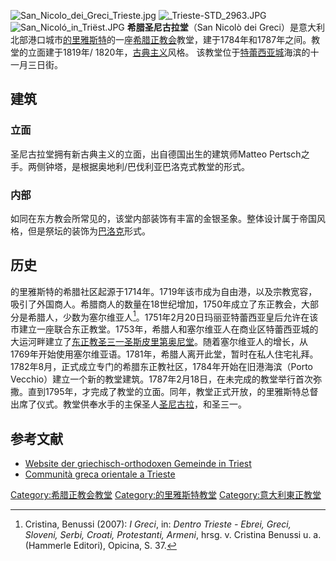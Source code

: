 [[File:San_Nicolo_dei_Greci_Trieste.jpg|thumb]] 
[[File:_Trieste-STD_2963.JPG|thumb]]
[[File:San_Nicoló_in_Triëst.JPG|thumb]] 
'''希腊圣尼古拉堂'''（San Nicolò dei Greci）是意大利北部港口城市[[的里雅斯特|的里雅斯特]]的一座[[希腊正教会|希腊正教会]]教堂，建于1784年和1787年之间。教堂的立面建于1819年/ 1820年，[[古典主义|古典主义]]风格。 该教堂位于[[特蕾西亚城_(的里雅斯特)|特蕾西亚城]]海滨的十一月三日街。

== 建筑 ==
=== 立面 ===
圣尼古拉堂拥有新古典主义的立面，出自德国出生的建筑师Matteo Pertsch之手。两侧钟塔，是根据奥地利/巴伐利亚巴洛克式教堂的形式。
=== 内部===
如同在东方教会所常见的，该堂内部装饰有丰富的金银圣象。整体设计属于帝国风格，但是祭坛的装饰为[[巴洛克|巴洛克]]形式。

== 历史==
的里雅斯特的希腊社区起源于1714年。1719年该市成为自由港，以及宗教宽容，吸引了外国商人。希腊商人的数量在18世纪增加，1750年成立了东正教会，大部分是希腊人，少数为塞尔维亚人<ref>Cristina, Benussi (2007): ''I Greci'', in: ''Dentro Trieste - Ebrei, Greci, Sloveni, Serbi, Croati, Protestanti, Armeni'', hrsg. v. Cristina Benussi u. a. (Hammerle Editori), Opicina, S. 37.</ref>。1751年2月20日玛丽亚特蕾西亚皇后允许在该市建立一座联合东正教堂。1753年，希腊人和塞尔维亚人在商业区特蕾西亚城的大运河畔建立了[[塞尔维亚正教会圣三一圣斯皮里第奥尼堂|东正教圣三一圣斯皮里第奥尼堂]]。随着塞尔维亚人的增长，从1769年开始使用塞尔维亚语。1781年，希腊人离开此堂，暂时在私人住宅礼拜。1782年8月，正式成立专门的希腊东正教社区，1784年开始在旧港海滨（Porto Vecchio）建立一个新的教堂建筑。1787年2月18日，在未完成的教堂举行首次弥撒。直到1795年，才完成了教堂的立面。同年，教堂正式开放，的里雅斯特总督出席了仪式。教堂供奉水手的主保圣人[[圣尼古拉|圣尼古拉]]，和圣三一。

==参考文献==
<references/>
*[http://www.comgrecotrieste.it Website der griechisch-orthodoxen Gemeinde in Triest] 
*[https://web.archive.org/web/20120212030108/http://www.comgrecotrieste.it/comunita_ita.htm Communità greca orientale a Trieste]

[[Category:希腊正教会教堂|Category:希腊正教会教堂]]
[[Category:的里雅斯特教堂|Category:的里雅斯特教堂]]
[[Category:意大利東正教堂|Category:意大利東正教堂]]